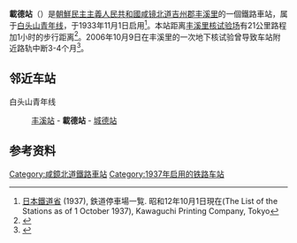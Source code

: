 {{朝鮮半島車站資訊
|公司色 = blue
|文字色 = 
|站名 = 載德站
|圖片 = 
|pxl = 
|圖片說明 =
|前一站 = [[丰溪站|丰溪]]
|前一站距離 = 3.3
|後一站距離 = 9.0
|後一站 = [[城德站|城德]]
|所屬路線 = [[白头山青年线|白头山青年线]]
|距離 = 26.2
|起點站 = [[吉州青年站|吉州青年]]
|諺文 = 재덕역
|朝鮮漢字 = 載德驛
|文觀部式 = Jaedeok-yeok
|馬-賴式 = Chaedŏk-yŏk
|副站名 = 
|車站編號 = 
|停站路線數 = 
|所屬公司 = [[朝鮮民主主義人民共和國鐵道省|朝鮮民主主義人民共和國鐵道省]]
|所在地 =[[咸镜北道|咸镜北道]][[吉州郡|吉州郡]][[丰溪里|丰溪里]]
|車站構造 = 地面车站
|月台配置 = 
|啟用年月日 =
|廢站年月日 = 
|上下車人次 = 
|統計年度 = 
|轉車 = 
|備註 = 
|全寬備註 = 
}}

'''載德站'''（{{lang-ko|재덕역}}）是[[朝鮮民主主義人民共和國|朝鮮民主主義人民共和國]][[咸镜北道|咸镜北道]][[吉州郡|吉州郡]][[丰溪里|丰溪里]]的一個鐵路車站，属于[[白头山青年线|白头山青年线]]，于1933年11月1日启用<ref>[[鐵道省_(日本)|日本鐵道省]] (1937), 鉄道停車場一覧. 昭和12年10月1日現在(The List of the Stations as of 1 October 1937), Kawaguchi Printing Company, Tokyo</ref>。本站距离[[丰溪里核试验场|丰溪里核试验场]]有21公里路程加1小时的步行距离<ref>{{cite news|title=快讯：朝鲜完成丰溪里核试验场拆除工作|url=http://www.chinanews.com/gj/2018/05-24/8521972.shtml|publisher=中国新闻网|date=2018-05-24|accessdate=2018-05-25|archive-date=2018-05-26|archive-url=https://web.archive.org/web/20180526155007/http://www.chinanews.com/gj/2018/05-24/8521972.shtml|dead-url=no}}</ref>。2006年10月9日在丰溪里的一次地下核试验曾导致车站附近路轨中断3-4个月<ref>{{Cite web |url=http://blog.naver.com/olivemana?Redirect=Log&logNo=100039306035 |title=核실험 후 4개월간 길주-혜산 봉쇄 |accessdate=2018-05-25 |archive-date=2016-01-22 |archive-url=https://web.archive.org/web/20160122221155/http://blog.naver.com/olivemana?Redirect=Log&logNo=100039306035 |dead-url=no }}</ref>。

==邻近车站==
白头山青年线
:[[丰溪站|丰溪站]] - '''載德站''' - [[城德站|城德站]]

==参考资料==
{{reflist}}
{{朝鲜铁路小作品}}

{{白头山青年线}}

[[Category:咸鏡北道鐵路車站|Category:咸鏡北道鐵路車站]]
[[Category:1937年启用的铁路车站|Category:1937年启用的铁路车站]]
